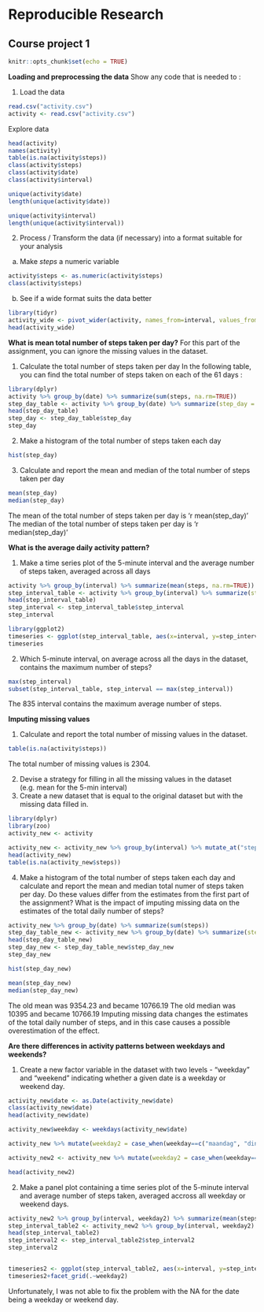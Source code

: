 # Reproducible Research 
## Course project 1

```r
knitr::opts_chunk$set(echo = TRUE)
```


**Loading and preprocessing the data**
Show any code that is needed to :

1. Load the data 
```r
read.csv("activity.csv")
activity <- read.csv("activity.csv")
```

Explore data 
```r
head(activity)
names(activity)
table(is.na(activity$steps))
class(activity$steps)
class(activity$date)
class(activity$interval)

unique(activity$date)
length(unique(activity$date))

unique(activity$interval)
length(unique(activity$interval))
```

2. Process / Transform the data (if necessary) into a format suitable for your analysis 
  a. Make *steps* a numeric variable 
```r
activity$steps <- as.numeric(activity$steps)
class(activity$steps)
```
  b. See if a wide format suits the data better 
```r
library(tidyr)
activity_wide <- pivot_wider(activity, names_from=interval, values_from=steps)
head(activity_wide)
```

**What is mean total number of steps taken per day?**
For this part of the assignment, you can ignore the missing values in the dataset. 

1. Calculate the total number of steps taken per day 
In the following table, you can find the total number of steps taken on each of the 61 days : 
```r
library(dplyr)
activity %>% group_by(date) %>% summarize(sum(steps, na.rm=TRUE))
step_day_table <- activity %>% group_by(date) %>% summarize(step_day = sum(steps, na.rm=TRUE))
head(step_day_table)
step_day <- step_day_table$step_day
step_day
```
2. Make a histogram of the total number of steps taken each day 
```r
hist(step_day)
```

3. Calculate and report the mean and median of the total number of steps taken per day 
```r
mean(step_day)
median(step_day)
```
The mean of the total number of steps taken per day is 'r mean(step_day)'
The median of the total number of steps taken per day is 'r median(step_day)'

**What is the average daily activity pattern?**

1. Make a time series plot of the 5-minute interval and the average number of steps taken, averaged across all days
```r
activity %>% group_by(interval) %>% summarize(mean(steps, na.rm=TRUE))
step_interval_table <- activity %>% group_by(interval) %>% summarize(step_interval = mean(steps, na.rm=TRUE))
head(step_interval_table)
step_interval <- step_interval_table$step_interval
step_interval

library(ggplot2)
timeseries <- ggplot(step_interval_table, aes(x=interval, y=step_interval))+geom_line()
timeseries
```
2. Which 5-minute interval, on average across all the days in the dataset, contains the maximum number of steps? 
```r
max(step_interval)
subset(step_interval_table, step_interval == max(step_interval))
```
The 835 interval contains the maximum average number of steps. 

**Imputing missing values**

1. Calculate and report the total number of missing values in the dataset. 
```r
table(is.na(activity$steps))
```
 The total number of missing values is 2304. 
 
 2. Devise a strategy for filling in all the missing values in the dataset (e.g. mean for the 5-min interval)
 3. Create a new dataset that is equal to the original dataset but with the missing data filled in.
```r
library(dplyr)
library(zoo)
activity_new <- activity 

activity_new <- activity_new %>% group_by(interval) %>% mutate_at("steps", na.aggregate, FUN=mean)
head(activity_new)
table(is.na(activity_new$steps))
```
 4. Make a histogram of the total number of steps taken each day and calculate and report the mean and median total numer of steps taken per day. Do these values differ from the estimates from the first part of the assignment? What is the impact of imputing missing data on the estimates of the total daily number of steps?
 
```r
activity_new %>% group_by(date) %>% summarize(sum(steps))
step_day_table_new <- activity_new %>% group_by(date) %>% summarize(step_day_new = sum(steps))
head(step_day_table_new)
step_day_new <- step_day_table_new$step_day_new
step_day_new

hist(step_day_new)
```
```r
mean(step_day_new)
median(step_day_new)
```
The old mean was 9354.23 and became 10766.19
The old median was 10395 and became 10766.19
Imputing missing data changes the estimates of the total daily number of steps, and in this case causes a possible overestimation of the effect. 

**Are there differences in activity patterns between weekdays and weekends?**

1. Create a new factor variable in the dataset with two levels - "weekday" and "weekend" indicating whether a given date is a weekday or weekend day. 
```r
activity_new$date <- as.Date(activity_new$date)
class(activity_new$date)
head(activity_new$date)

activity_new$weekday <- weekdays(activity_new$date)

activity_new %>% mutate(weekday2 = case_when(weekday==c("maandag", "dinsdag", "woensdag", "donderdag", "vrijdag")~'weekday', weekday==c("zaterdag", "zondag")~'weekend'))

activity_new2 <- activity_new %>% mutate(weekday2 = case_when(weekday==c("maandag", "dinsdag", "woensdag", "donderdag", "vrijdag")~'weekday', weekday==c("zaterdag", "zondag")~'weekend'))

head(activity_new2)
```
2. Make a panel plot containing a time series plot of the 5-minute interval and average number of steps taken, averaged accross all weekday or weekend days. 
```r
activity_new2 %>% group_by(interval, weekday2) %>% summarize(mean(steps))
step_interval_table2 <- activity_new2 %>% group_by(interval, weekday2) %>% summarize(step_interval2 = mean(steps))
head(step_interval_table2)
step_interval2 <- step_interval_table2$step_interval2
step_interval2


timeseries2 <- ggplot(step_interval_table2, aes(x=interval, y=step_interval2))+geom_line()
timeseries2+facet_grid(.~weekday2)
```

Unfortunately, I was not able to fix the problem with the NA for the date being a weekday or weekend day.
